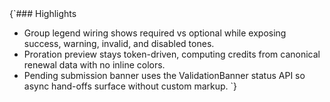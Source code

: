 
<Meta of={SubscriptionFormScenariosStories} />

<Canvas>
  <Story of={SubscriptionFormScenariosStories.ValidationStates} />
</Canvas>

<Markdown>
{`### Highlights

- Group legend wiring shows required vs optional while exposing success, warning, invalid, and disabled tones.
- Proration preview stays token-driven, computing credits from canonical renewal data with no inline colors.
- Pending submission banner uses the ValidationBanner status API so async hand-offs surface without custom markup.
`}
</Markdown>
